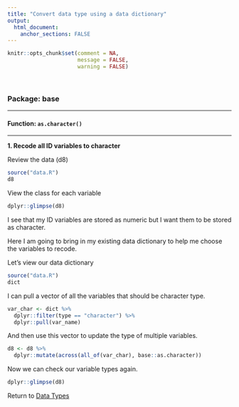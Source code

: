 ```yaml
---
title: "Convert data type using a data dictionary"
output: 
  html_document:
    anchor_sections: FALSE
---
```


```r
knitr::opts_chunk$set(comment = NA,
                      message = FALSE,
                      warning = FALSE)
```

<br>

### Package: base

---

#### Function: `as.character()`

---

**1\. Recode all ID variables to character**

Review the data (d8)

```r

source("data.R")
d8

```

View the class for each variable

```r

dplyr::glimpse(d8)

```

I see that my ID variables are stored as numeric but I want them to be stored as character. 

Here I am going to bring in my existing data dictionary to help me choose the variables to recode.

Let's view our data dictionary

```r

source("data.R")
dict

```


I can pull a vector of all the variables that should be character type.

```r

var_char <- dict %>%
  dplyr::filter(type == "character") %>%
  dplyr::pull(var_name)

```

And then use this vector to update the type of multiple variables.

```r

d8 <- d8 %>%
  dplyr::mutate(across(all_of(var_char), base::as.character))

```

Now we can check our variable types again.

```r

dplyr::glimpse(d8)

```


Return to [Data Types](https://github.com/Cghlewis/data-wrangling-functions/wiki/Data Types)
